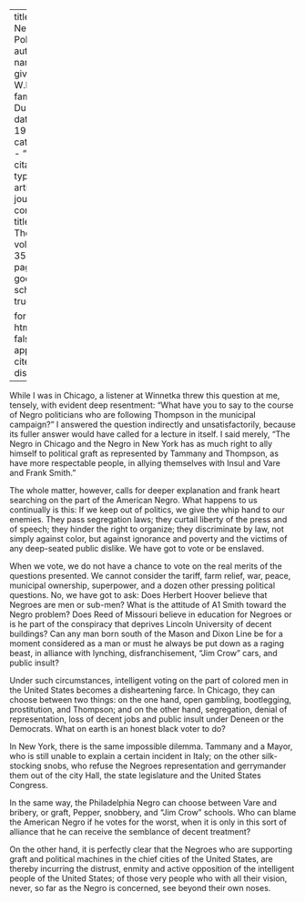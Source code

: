 
---
title: 'The Negro Politician'
author:
  - name:
      given: W.E.B.
      family: Du Bois
date: May 1928
categories: 
  - ""
citation: 
  type: article-journal
  container-title: The Crisis
  volume: 35
  issue: 5
  page: 168
google-scholar: true

format:
  html:
    toc: false
    appendix-cite-as: display
---



While I was in Chicago, a listener at Winnetka threw this question at
me, tensely, with evident deep resentment: "What have you to say to the
course of Negro politicians who are following Thompson in the municipal
campaign?" I answered the question indirectly and unsatisfactorily,
because its fuller answer would have called for a lecture in itself. I
said merely, "The Negro in Chicago and the Negro in New York has as
much right to ally himself to political graft as represented by Tammany
and Thompson, as have more respectable people, in allying themselves with
Insul and Vare and Frank Smith."

The whole matter, however, calls for deeper explanation and frank heart
searching on the part of the American Negro. What happens to us
continually is this: If we keep out of politics, we give the whip hand
to our enemies. They pass segregation laws; they curtail liberty of the
press and of speech; they hinder the right to organize; they
discriminate by law, not simply against color, but against ignorance and
poverty and the victims of any deep-seated public dislike. We have got
to vote or be enslaved.

When we vote, we do not have a chance to vote on the real merits of the
questions presented. We cannot consider the tariff, farm relief, war,
peace, municipal ownership, superpower, and a dozen other pressing
political questions. No, we have got to ask: Does Herbert Hoover believe
that Negroes are men or sub-men? What is the attitude of A1 Smith toward
the Negro problem? Does Reed of Missouri believe in education for
Negroes or is he part of the conspiracy that deprives Lincoln University
of decent buildings? Can any man born south of the Mason and Dixon Line
be for a moment considered as a man or must he always be put down as a
raging beast, in alliance with lynching, disfranchisement, "Jim Crow"
cars, and public insult?

Under such circumstances, intelligent voting on the part of colored men
in the United States becomes a disheartening farce. In Chicago, they can
choose between two things: on the one hand, open gambling, bootlegging,
prostitution, and Thompson; and on the other hand, segregation, denial
of representation, loss of decent jobs and public insult under Deneen or
the Democrats. What on earth is an honest black voter to do?

In New York, there is the same impossible dilemma. Tammany and a Mayor,
who is still unable to explain a certain incident in Italy; on the other
silk-stocking snobs, who refuse the Negroes representation and
gerrymander them out of the city Hall, the state
legislature and the United States Congress.

In the same way, the Philadelphia Negro can choose between Vare and
bribery, or graft, Pepper, snobbery, and "Jim Crow" schools.
Who can blame the American Negro if he votes for the worst, when it is
only in this sort of alliance that he can receive the semblance of
decent treatment?

On the other hand, it is perfectly clear that the Negroes who are
supporting graft and political machines in the chief cities of the
United States, are thereby incurring the distrust, enmity and active
opposition of the intelligent people of the United States; of those very
people who with all their vision, never, so far as the Negro is
concerned, see beyond their own noses.

